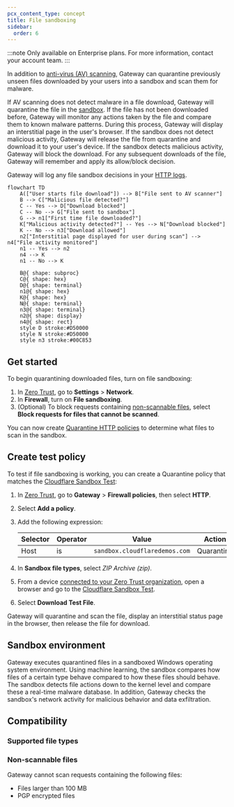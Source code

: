 ```yaml
---
pcx_content_type: concept
title: File sandboxing
sidebar:
  order: 6
---
```



:::note
Only available on Enterprise plans. For more information, contact your account team.
:::

In addition to [anti-virus (AV) scanning](/cloudflare-one/policies/gateway/http-policies/antivirus-scanning/), Gateway can quarantine previously unseen files downloaded by your users into a sandbox and scan them for malware.

If AV scanning does not detect malware in a file download, Gateway will quarantine the file in the [sandbox](#sandbox-environment). If the file has not been downloaded before, Gateway will monitor any actions taken by the file and compare them to known malware patterns. During this process, Gateway will display an interstitial page in the user's browser. If the sandbox does not detect malicious activity, Gateway will release the file from quarantine and download it to your user's device. If the sandbox detects malicious activity, Gateway will block the download. For any subsequent downloads of the file, Gateway will remember and apply its allow/block decision.

Gateway will log any file sandbox decisions in your [HTTP logs](/cloudflare-one/insights/logs/gateway-logs/#http-logs).

```mermaid
flowchart TD
    A(["User starts file download"]) --> B["File sent to AV scanner"]
    B --> C["Malicious file detected?"]
    C -- Yes --> D["Download blocked"]
    C -- No --> G["File sent to sandbox"]
    G --> n1["First time file downloaded?"]
    K["Malicious activity detected?"] -- Yes --> N["Download blocked"]
    K -- No --> n3["Download allowed"]
    n2["Interstitial page displayed for user during scan"] --> n4["File activity monitored"]
    n1 -- Yes --> n2
    n4 --> K
    n1 -- No --> K

    B@{ shape: subproc}
    C@{ shape: hex}
    D@{ shape: terminal}
    n1@{ shape: hex}
    K@{ shape: hex}
    N@{ shape: terminal}
    n3@{ shape: terminal}
    n2@{ shape: display}
    n4@{ shape: rect}
    style D stroke:#D50000
    style N stroke:#D50000
    style n3 stroke:#00C853
```

## Get started

To begin quarantining downloaded files, turn on file sandboxing:

1. In [Zero Trust](https://one.dash.cloudflare.com), go to **Settings** > **Network**.
2. In **Firewall**, turn on **File sandboxing**.
3. (Optional) To block requests containing [non-scannable files](#non-scannable-files), select **Block requests for files that cannot be scanned**.

You can now create [Quarantine HTTP policies](/cloudflare-one/policies/gateway/http-policies/#quarantine) to determine what files to scan in the sandbox.

## Create test policy

To test if file sandboxing is working, you can create a Quarantine policy that matches the [Cloudflare Sandbox Test](https://sandbox.cloudflaredemos.com/):

1. In [Zero Trust](https://one.dash.cloudflare.com/), go to **Gateway** > **Firewall policies**, then select **HTTP**.
2. Select **Add a policy**.
3. Add the following expression:

   | Selector | Operator | Value                         | Action     |
   | -------- | -------- | ----------------------------- | ---------- |
   | Host     | is       | `sandbox.cloudflaredemos.com` | Quarantine |

4. In **Sandbox file types**, select _ZIP Archive (zip)_.
5. From a device [connected to your Zero Trust organization](/cloudflare-one/connections/connect-devices/), open a browser and go to the [Cloudflare Sandbox Test](https://sandbox.cloudflaredemos.com/).
6. Select **Download Test File**.

Gateway will quarantine and scan the file, display an interstitial status page in the browser, then release the file for download.

## Sandbox environment

Gateway executes quarantined files in a sandboxed Windows operating system environment. Using machine learning, the sandbox compares how files of a certain type behave compared to how these files should behave. The sandbox detects file actions down to the kernel level and compare these a real-time malware database. In addition, Gateway checks the sandbox's network activity for malicious behavior and data exfiltration.

## Compatibility

### Supported file types

<Render file="gateway/sandbox-file-types" />

### Non-scannable files

Gateway cannot scan requests containing the following files:

- Files larger than 100 MB
- PGP encrypted files
